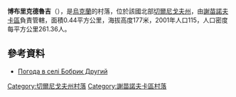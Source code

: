 {{coord|51|55|36|N|32|41|53|E|scale:100000|display=title}}

'''博布里克德魯吉'''（{{lang-uk|Бобрик Другий}}），是[[烏克蘭|烏克蘭]]的村落，位於該國北部[[切爾尼戈夫州|切爾尼戈夫州]]，由[[謝苗諾夫卡區|謝苗諾夫卡區]]負責管轄，面積0.44平方公里，海拔高度177米，2001年人口115，人口密度每平方公里261.36人。

==參考資料==
* [http://weather.in.ua/ua/chernigovskaja/1532 Погода в селі Бобрик Другий] {{Wayback|url=http://weather.in.ua/ua/chernigovskaja/1532 |date=20111220105204 }}

[[Category:切爾尼戈夫州村落|Category:切爾尼戈夫州村落]]
[[Category:謝苗諾夫卡區村落|Category:謝苗諾夫卡區村落]]


{{Chernihiv-geo-stub}}